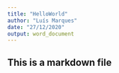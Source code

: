 ---
title: "HelloWorld"
author: "Luís Marques"
date: "27/12/2020"
output: word_document
---

## This is a markdown file